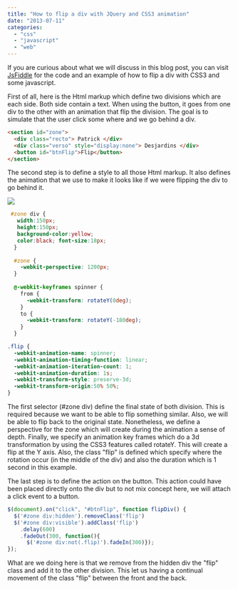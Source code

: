 ```yaml
---
title: "How to flip a div with JQuery and CSS3 animation"
date: "2013-07-11"
categories: 
  - "css"
  - "javascript"
  - "web"
---
```


If you are curious about what we will discuss in this blog post, you can visit [JsFiddle](http://jsfiddle.net/tsdME/2/) for the code and an example of how to flip a div with CSS3 and some javascript.

First of all, here is the Html markup which define two divisions which are each side. Both side contain a text. When using the button, it goes from one div to the other with an animation that flip the division. The goal is to simulate that the user click some where and we go behind a div.


```html  
<section id="zone"> 
  <div class="recto"> Patrick </div> 
  <div class="verso" style="display:none"> Desjardins </div> 
  <button id="btnFlip">Flip</button> 
</section> 
``` 

The second step is to define a style to all those Html markup. It also defines the animation that we use to make it looks like if we were flipping the div to go behind it.

![](/images/blog/flipdiv.png)


```css
 #zone div { 
   width:150px; 
   height:150px; 
   background-color:yellow; 
   color:black; font-size:18px; 
  } 
  
  #zone { 
    -webkit-perspective: 1200px; 
  } 
  
  @-webkit-keyframes spinner { 
    from { 
      -webkit-transform: rotateY(0deg); 
    } 
    to {
      -webkit-transform: rotateY(-180deg); 
    } 
  }

.flip { 
  -webkit-animation-name: spinner; 
  -webkit-animation-timing-function: linear; 
  -webkit-animation-iteration-count: 1; 
  -webkit-animation-duration: 1s; 
  -webkit-transform-style: preserve-3d; 
  -webkit-transform-origin:50% 50%; 
} 
```


The first selector (#zone div) define the final state of both division. This is required because we want to be able to flip something similar. Also, we will be able to flip back to the original state. Nonetheless, we define a perspective for the zone which will create during the animation a sense of depth. Finally, we specify an animation key frames which do a 3d transformation by using the CSS3 features called rotateY. This will create a flip at the Y axis. Also, the class "flip" is defined which specify where the rotation occur (in the middle of the div) and also the duration which is 1 second in this example.

The last step is to define the action on the button. This action could have been placed directly onto the div but to not mix concept here, we will attach a click event to a button.


```javascript
$(document).on("click", "#btnFlip", function flipDiv() { 
  $('#zone div:hidden').removeClass('flip') 
  $('#zone div:visible').addClass('flip')
    .delay(600)
    .fadeOut(300, function(){
      $('#zone div:not(.flip)').fadeIn(300)});
}); 
``` 


What are we doing here is that we remove from the hidden div the "flip" class and add it to the other division. This let us having a continual movement of the class "flip" between the front and the back.
